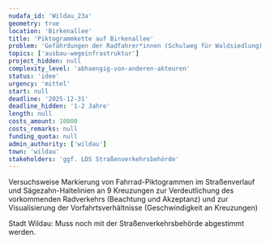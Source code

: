 ```yaml
---
nudafa_id: 'Wildau_23a'
geometry: true
location: 'Birkenallee'
title: 'Piktogrammkette auf Birkenallee'
problem: 'Gefährdungen der Radfahrer*innen (Schulweg für Waldsiedlung) aufgrund zu hoher Kfz-Geschwindkeiten trotz Tempo 30 Zone, keine eigenständiger Radverkehrsanlagen aufgrund geringem Straßenquerschnitt und Tempo 30 Zone'
topics: ['ausbau-wegeinfrastruktur']
project_hidden: null
complexity_level: 'abhaengig-von-anderen-akteuren'
status: 'idee'
urgency: 'mittel'
start: null
deadline: '2025-12-31'
deadline_hidden: '1-2 Jahre'
length: null
costs_amount: 10000
costs_remarks: null
funding_quota: null
admin_authority: ['wildau']
town: 'wildau'
stakeholders: 'ggf. LDS Straßenverkehrsbehörde'
---
```


Versuchsweise Markierung von Fahrrad-Piktogrammen im Straßenverlauf und Sägezahn-Haltelinien an 9 Kreuzungen zur Verdeutlichung des vorkommenden Radverkehrs (Beachtung und Akzeptanz) und zur Visualisierung der Vorfahrtsverhältnisse (Geschwindigkeit an Kreuzungen)

Stadt Wildau: Muss noch mit der Straßenverkehrsbehörde abgestimmt werden.
